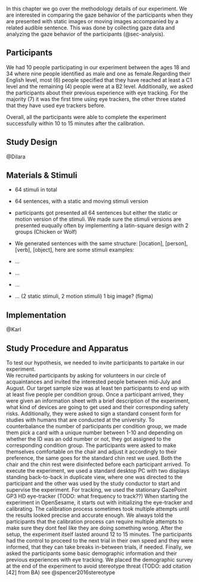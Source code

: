 In this chapter we go over the methodology details of our experiment. We are interested in comparing the gaze behavior of the participants when they are presented with static images or moving images accompanied by a related audible sentence.
This was done by collecting gaze data and analyzing the gaze behavior of the participants (@sec-analysis). 

## Participants

We had 10 people participating in our experiment between the ages 18 and 34 where nine people identified as male and one as female.Regarding their English level, most (6) people specified that they have reached at least a C1 level and the remaining (4) people were at a B2 level. Additionally, we asked the participants about their previous experience with eye tracking. For the majority (7) it was the first time using eye trackers, the other three stated that they have used eye trackers before.

Overall, all the participants were able to complete the experiment successfully within 10 to 15 minutes after the calibration. 


## Study Design
@Dilara

## Materials & Stimuli

- 64 stimuli in total
- 64 sentences, with a static and moving stimuli version
- participants got presented all 64 sentences but either the static or motion version of the stimuli. We made sure the stimuli versions are presented euqually often by implementing a latin-square design with 2 groups (Chicken or Wolf)

- We generated sentences with the same structure: [location], [person], [verb], [object], here are some stimuli examples:
- ...
- ...
- ...
- ...
(2 static stimuli, 2 motion stimuli) 1 big image? (figma)

## Implementation
@Karl

## Study Procedure and Apparatus
To test our hypothesis, we needed to invite participants to partake in our experiment. <br>
We recruited participants by asking for volunteers in our circle of acquaintances and invited the interested people between mid-July and August. Our target sample size was at least ten participants to end up with at least five people per condition group.
Once a participant arrived, they were given an information sheet with a brief description of the experiment, what kind of devices are going to get used and their corresponding safety risks. Additionally, they were asked to sign a standard consent form for studies with humans that are conducted at the university. 
To counterbalance the number of participants per condition group, we made them pick a card with a unique number between 1-10 and depending on whether the ID was an odd number or not, they got assigned to the corresponding condition group. 
The participants were asked to make themselves comfortable on the chair and adjust it accordingly to their preference, the same goes for the standard chin rest we used. Both the chair and the chin rest were disinfected before each participant arrived.
To execute the experiment, we used a standard desktop PC with two displays standing back-to-back in duplicate view, where one was directed to the participant and the other was used by the study conductor to start and supervise the experiment. 
For tracking, we used the stationary GazePoint GP3 HD eye-tracker (TODO: what frequency to track??)
When starting the experiment in OpenSesame, it starts out with initializing the eye-tracker and calibrating. The calibration process sometimes took multiple attempts until the results looked precise and accurate enough. We always told the participants that the calibration process can require multiple attempts to make sure they dont feel like they are doing something wrong. 
After the setup, the experiment itself lasted around 12 to 15 minutes. The participants had the control to proceed to the next trial in their own speed and they were informed, that they can take breaks in-between trials, if needed. 
Finally, we asked the participants some basic demographic information and their previous experiences with eye tracking. We placed the demographic survey at the end of the experiment to avoid stereotype threat (TODO: add citation [42] from BA)
see @spencer2016stereotype